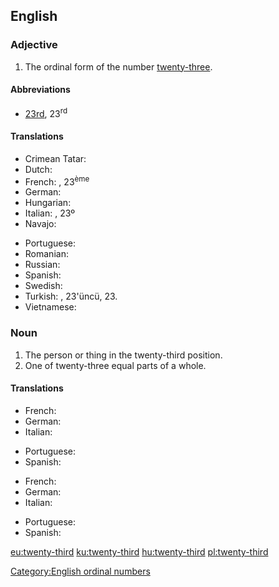 ==English==

===Adjective===
{{en-adj|-}}

# The ordinal form of the number [[twenty-three]].

====Abbreviations====
* [[23rd]], 23<sup>rd</sup>

====Translations====
{{trans-top|the ordinal form of the number twenty-three}}
* Crimean Tatar: {{t|crh|yigirmi üçünci}}
* Dutch: {{t+|nl|drieëntwintigste}}
* French: {{t+|fr|vingt-troisième}}, 23<sup>ème</sup>
* German: {{t+|de|dreiundzwanzigste}}
* Hungarian: {{t+|hu|huszonharmadik}}
* Italian: {{t|it|ventitreesimo}}, 23º
* Navajo: {{t|nv|naadįįtááʼ góneʼ}}
{{trans-mid}}
* Portuguese: {{t|pt|vigésimo terceiro|m}}
* Romanian: {{t|ro|douăzeci și treilea}}
* Russian: {{t|ru|два́дцать тре́тий}}
* Spanish: {{t+|es|vigésimo tercero}}
* Swedish: {{t|sv|tjugotredje}}
* Turkish: {{t|tr|yirmi üçüncü}}, 23'üncü, 23.
* Vietnamese: {{t|vi|thứ hai mươi ba}}
{{trans-bottom}}

===Noun===
{{en-noun}}

# The person or thing in the twenty-third position.
# One of twenty-three equal parts of a whole.

====Translations====
{{trans-top|person or thing in the twenty-third position}}
* French: {{t+|fr|vingt-troisième|m|f}}
* German: {{t+|de|dreiundzwanzigste}}
* Italian: {{t|it|ventitreesimo|m}}
{{trans-mid}}
* Portuguese: {{t|pt|vigésimo terceiro}}
* Spanish: {{t+|es|vigésimo tercero}}
{{trans-bottom}}

{{trans-top|one of twenty-three equal parts of a whole}}
* French: {{t+|fr|vingt-troisième|m}}
* German: {{t+|de|dreiundzwanzigste}}
* Italian: {{t|it|ventitreesimo|m}}
{{trans-mid}}
* Portuguese: {{t|pt|vinte e três avos}}
* Spanish: {{t+|es|vigésimo tercero}}
{{trans-bottom}}

[[Category:English ordinal numbers]]

[[eu:twenty-third]]
[[ku:twenty-third]]
[[hu:twenty-third]]
[[pl:twenty-third]]
